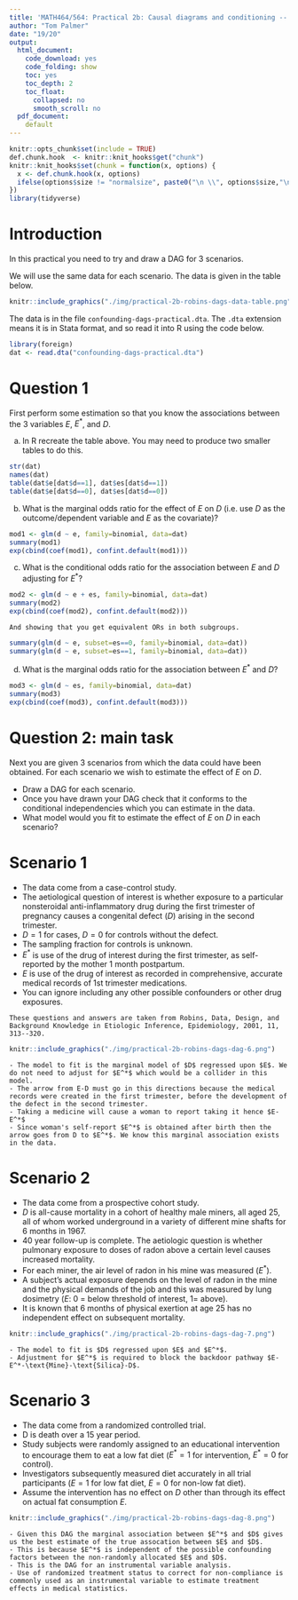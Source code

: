 ```yaml
---
title: 'MATH464/564: Practical 2b: Causal diagrams and conditioning -- Solutions'
author: "Tom Palmer"
date: "19/20"
output:
  html_document:
    code_download: yes
    code_folding: show
    toc: yes
    toc_depth: 2
    toc_float:
      collapsed: no
      smooth_scroll: no
  pdf_document:
    default
---
```


```r
knitr::opts_chunk$set(include = TRUE)
def.chunk.hook  <- knitr::knit_hooks$get("chunk")
knitr::knit_hooks$set(chunk = function(x, options) {
  x <- def.chunk.hook(x, options)
  ifelse(options$size != "normalsize", paste0("\n \\", options$size,"\n\n", x, "\n\n \\normalsize \n"), x)
})
library(tidyverse)
```

# Introduction

In this practical you need to try and draw a DAG for 3 scenarios.

We will use the same data for each scenario. The data is given in the table below.

```r
knitr::include_graphics("./img/practical-2b-robins-dags-data-table.png")
```

The data is in the file `confounding-dags-practical.dta`. The `.dta` extension means it is in Stata format, and so read it into R using the code below.

```r
library(foreign)
dat <- read.dta("confounding-dags-practical.dta")
```

# Question 1

First perform some estimation so that you know the associations between the 3 variables $E$, $E^*$, and $D$.

a) In R recreate the table above. You may need to produce two smaller tables to do this.

```r
str(dat)
names(dat)
table(dat$e[dat$d==1], dat$es[dat$d==1])
table(dat$e[dat$d==0], dat$es[dat$d==0])
```

b) What is the marginal odds ratio for the effect of $E$ on $D$ (i.e. use $D$ as the outcome/dependent variable and $E$ as the covariate)?

```r
mod1 <- glm(d ~ e, family=binomial, data=dat)
summary(mod1)
exp(cbind(coef(mod1), confint.default(mod1)))
```

c) What is the conditional odds ratio for the association between $E$ and $D$ adjusting for $E^*$?

```r
mod2 <- glm(d ~ e + es, family=binomial, data=dat)
summary(mod2)
exp(cbind(coef(mod2), confint.default(mod2)))
```

```asis
And showing that you get equivalent ORs in both subgroups.
```
```r
summary(glm(d ~ e, subset=es==0, family=binomial, data=dat))
summary(glm(d ~ e, subset=es==1, family=binomial, data=dat))
```

d) What is the marginal odds ratio for the association between $E^*$ and $D$?

```r
mod3 <- glm(d ~ es, family=binomial, data=dat)
summary(mod3)
exp(cbind(coef(mod3), confint.default(mod3)))
```

# Question 2: main task
Next you are given 3 scenarios from which the data could have been obtained. For each scenario we wish to estimate the effect of $E$ on $D$.

- Draw a DAG for each scenario.
- Once you have drawn your DAG check that it conforms to the conditional independencies which you can estimate in the data.
- What model would you fit to estimate the effect of $E$ on $D$ in each scenario?

\newpage

# Scenario 1

- The data come from a case-control study.
-	The aetiological question of interest is whether exposure to a particular nonsteroidal anti-inflammatory drug during the first trimester of pregnancy causes a congenital defect ($D$) arising in the second trimester.
-	$D=1$ for cases, $D=0$ for controls without the defect.
-	The sampling fraction for controls is unknown.
-	$E^*$ is use of the drug of interest during the first trimester, as self-reported by the mother 1 month postpartum.
-	$E$ is use of the drug of interest as recorded in comprehensive, accurate medical records of 1st trimester medications.
-	You can ignore including any other possible confounders or other drug exposures.

```asis
These questions and answers are taken from Robins, Data, Design, and Background Knowledge in Etiologic Inference, Epidemiology, 2001, 11, 313--320.
```
```r
knitr::include_graphics("./img/practical-2b-robins-dags-dag-6.png")
```

```asis
- The model to fit is the marginal model of $D$ regressed upon $E$. We do not need to adjust for $E^*$ which would be a collider in this model.
- The arrow from E-D must go in this directions because the medical records were created in the first trimester, before the development of the defect in the second trimester.
- Taking a medicine will cause a woman to report taking it hence $E-E^*$
- Since woman's self-report $E^*$ is obtained after birth then the arrow goes from D to $E^*$. We know this marginal association exists in the data.
```

\newpage

# Scenario 2

-	The data come from a prospective cohort study. 
-	$D$ is all-cause mortality in a cohort of healthy male miners, all aged 25, all of whom worked underground in a variety of different mine shafts for 6 months in 1967. 
-	40 year follow-up is complete. The aetiologic question is whether pulmonary exposure to doses of radon above a certain level causes increased mortality. 
-	For each miner, the air level of radon in his mine was measured ($E^*$).
-	A subject’s actual exposure depends on the level of radon in the mine and the physical demands of the job and this was measured by lung dosimetry ($E$: 0 = below threshold of interest, 1= above). 
-	It is known that 6 months of physical exertion at age 25 has no independent effect on subsequent mortality.

```r
knitr::include_graphics("./img/practical-2b-robins-dags-dag-7.png")
```
```asis
- The model to fit is $D$ regressed upon $E$ and $E^*$.
- Adjustment for $E^*$ is required to block the backdoor pathway $E-E^*-\text{Mine}-\text{Silica}-D$.
```

\newpage

# Scenario 3

-	The data come from a randomized controlled trial.
-	D is death over a 15 year period. 
-	Study subjects were randomly assigned to an educational intervention to encourage them to eat a low fat diet ($E^*=1$ for intervention, $E^*=0$ for control).
-	Investigators subsequently measured diet accurately in all trial participants ($E=1$ for low fat diet, $E=0$ for non-low fat diet).
-	Assume the intervention has no effect on $D$ other than through its effect on actual fat consumption $E$.

```r
knitr::include_graphics("./img/practical-2b-robins-dags-dag-8.png")
```

```asis
- Given this DAG the marginal association between $E^*$ and $D$ gives us the best estimate of the true assocation between $E$ and $D$.
- This is because $E^*$ is independent of the possible confounding factors between the non-randomly allocated $E$ and $D$.
- This is the DAG for an instrumental variable analysis.
- Use of randomized treatment status to correct for non-compliance is commonly used as an instrumental variable to estimate treatment effects in medical statistics.
```
